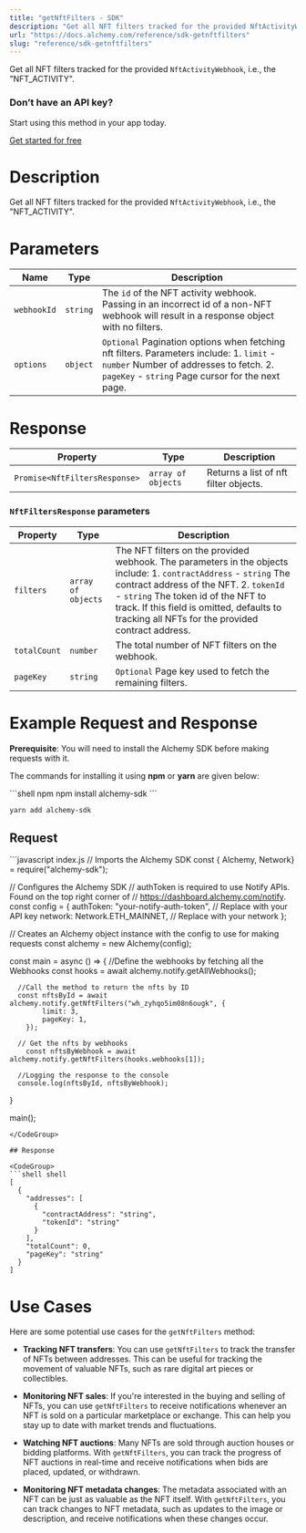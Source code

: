 ```yaml
---
title: "getNftFilters - SDK"
description: "Get all NFT filters tracked for the provided NftActivityWebhook , i.e., the \"NFT_ACTIVITY\"."
url: "https://docs.alchemy.com/reference/sdk-getnftfilters"
slug: "reference/sdk-getnftfilters"
---
```


Get all NFT filters tracked for the provided `NftActivityWebhook`, i.e., the "NFT\_ACTIVITY".

### Don’t have an API key?

Start using this method in your app today.

[Get started for free](https://dashboard.alchemy.com/signup/?a=estimateGas)

# Description

Get all NFT filters tracked for the provided `NftActivityWebhook`, i.e., the "NFT\_ACTIVITY".

# Parameters

| Name        | Type     | Description                                                                                                                                                                             |
| ----------- | -------- | --------------------------------------------------------------------------------------------------------------------------------------------------------------------------------------- |
| `webhookId` | `string` | The `id` of the NFT activity webhook. Passing in an incorrect id of a non-NFT webhook will result in a response object with no filters.                                                 |
| `options`   | `object` | `Optional` Pagination options when fetching nft filters. Parameters include: 1. `limit` - `number` Number of addresses to fetch. 2. `pageKey` - `string` Page cursor for the next page. |

# Response

| Property                      | Type               | Description                           |
| ----------------------------- | ------------------ | ------------------------------------- |
| `Promise<NftFiltersResponse>` | `array of objects` | Returns a list of nft filter objects. |

### `NftFiltersResponse` parameters

| Property     | Type               | Description                                                                                                                                                                                                                                                                                           |
| ------------ | ------------------ | ----------------------------------------------------------------------------------------------------------------------------------------------------------------------------------------------------------------------------------------------------------------------------------------------------- |
| `filters`    | `array of objects` | The NFT filters on the provided webhook. The parameters in the objects include: 1. `contractAddress` - `string` The contract address of the NFT. 2. `tokenId` - `string` The token id of the NFT to track. If this field is omitted, defaults to tracking all NFTs for the provided contract address. |
| `totalCount` | `number`           | The total number of NFT filters on the webhook.                                                                                                                                                                                                                                                       |
| `pageKey`    | `string`           | `Optional` Page key used to fetch the remaining filters.                                                                                                                                                                                                                                              |

# Example Request and Response

**Prerequisite**: You will need to install the Alchemy SDK before making requests with it.

The commands for installing it using **npm** or **yarn** are given below:

<CodeGroup>
  ```shell npm
  npm install alchemy-sdk
  ```

  ```shell yarn
  yarn add alchemy-sdk
  ```
</CodeGroup>

## Request

<CodeGroup>
  ```javascript index.js
  // Imports the Alchemy SDK
  const { Alchemy, Network} = require("alchemy-sdk");

  // Configures the Alchemy SDK
  // authToken is required to use Notify APIs. Found on the top right corner of
  // https://dashboard.alchemy.com/notify.
  const config = {
      authToken: "your-notify-auth-token", // Replace with your API key
      network: Network.ETH_MAINNET, // Replace with your network
  };

  // Creates an Alchemy object instance with the config to use for making requests
  const alchemy = new Alchemy(config);

  const main = async () => {
      //Define the webhooks by fetching all the Webhooks
      const hooks = await alchemy.notify.getAllWebhooks();

      //Call the method to return the nfts by ID
      const nftsById = await alchemy.notify.getNftFilters("wh_zyhqo5im08n6ougk", {
    		limit: 3,
    		pageKey: 1,
  		});

      // Get the nfts by webhooks
  		const nftsByWebhook = await alchemy.notify.getNftFilters(hooks.webhooks[1]);

      //Logging the response to the console
      console.log(nftsById, nftsByWebhook);
  }

  main();
  ```
</CodeGroup>

## Response

<CodeGroup>
  ```shell shell
  [
    {
      "addresses": [
        {
          "contractAddress": "string",
          "tokenId": "string"
        }
      ],
      "totalCount": 0,
      "pageKey": "string"
    }
  ]
  ```
</CodeGroup>

# Use Cases

Here are some potential use cases for the `getNftFilters` method:

* **Tracking NFT transfers**: You can use `getNftFilters` to track the transfer of NFTs between addresses. This can be useful for tracking the movement of valuable NFTs, such as rare digital art pieces or collectibles.

* **Monitoring NFT sales**: If you're interested in the buying and selling of NFTs, you can use `getNftFilters` to receive notifications whenever an NFT is sold on a particular marketplace or exchange. This can help you stay up to date with market trends and fluctuations.

* **Watching NFT auctions**: Many NFTs are sold through auction houses or bidding platforms. With `getNftFilters`, you can track the progress of NFT auctions in real-time and receive notifications when bids are placed, updated, or withdrawn.

* **Monitoring NFT metadata changes**: The metadata associated with an NFT can be just as valuable as the NFT itself. With `getNftFilters`, you can track changes to NFT metadata, such as updates to the image or description, and receive notifications when these changes occur.
